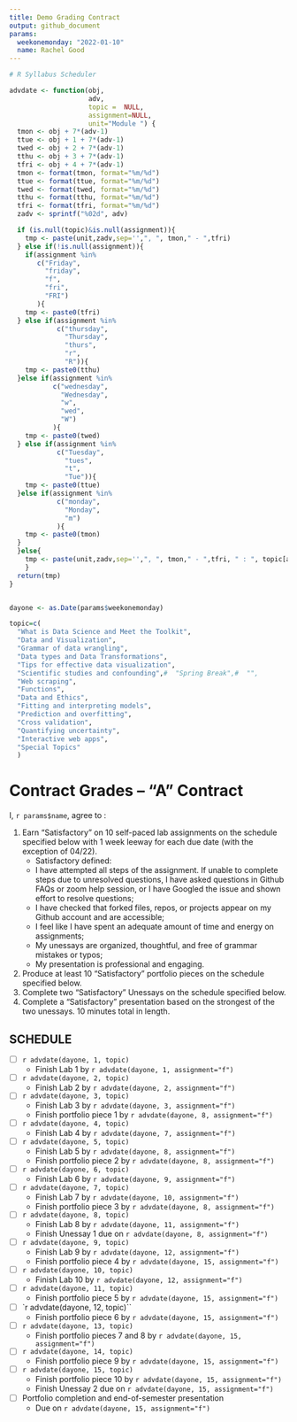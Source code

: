 ```yaml
---
title: Demo Grading Contract
output: github_document
params:
  weekonemonday: "2022-01-10"
  name: Rachel Good
---
```


```r

# R Syllabus Scheduler

advdate <- function(obj,
                    adv,
                    topic =  NULL,
                    assignment=NULL,
                    unit="Module ") {
  tmon <- obj + 7*(adv-1)
  ttue <- obj + 1 + 7*(adv-1)
  twed <- obj + 2 + 7*(adv-1)
  tthu <- obj + 3 + 7*(adv-1)
  tfri <- obj + 4 + 7*(adv-1)
  tmon <- format(tmon, format="%m/%d")
  ttue <- format(ttue, format="%m/%d")
  twed <- format(twed, format="%m/%d")
  tthu <- format(tthu, format="%m/%d")
  tfri <- format(tfri, format="%m/%d")
  zadv <- sprintf("%02d", adv)

  if (is.null(topic)&is.null(assignment)){
    tmp <- paste(unit,zadv,sep='',", ", tmon," - ",tfri)
  } else if(!is.null(assignment)){
    if(assignment %in%
       c("Friday",
         "friday",
         "f",
         "fri",
         "FRI")
       ){
    tmp <- paste0(tfri)
  } else if(assignment %in%
            c("thursday",
              "Thursday",
              "thurs",
              "r",
              "R")){
    tmp <- paste0(tthu)
  }else if(assignment %in%
           c("wednesday",
             "Wednesday",
             "w",
             "wed",
             "W")
           ){
    tmp <- paste0(twed)
  } else if(assignment %in%
            c("Tuesday",
              "tues",
              "t",
              "Tue")){
    tmp <- paste0(ttue)
  }else if(assignment %in%
            c("monday",
              "Monday",
              "m")
            ){
    tmp <- paste0(tmon)
  }
  }else{
    tmp <- paste(unit,zadv,sep='',", ", tmon," - ",tfri, " : ", topic[adv])
    }
  return(tmp)
}


dayone <- as.Date(params$weekonemonday)

topic=c(
  "What is Data Science and Meet the Toolkit", 
  "Data and Visualization",
  "Grammar of data wrangling",
  "Data types and Data Transformations",
  "Tips for effective data visualization",
  "Scientific studies and confounding",#  "Spring Break",#  "",
  "Web scraping", 
  "Functions", 
  "Data and Ethics",
  "Fitting and interpreting models",
  "Prediction and overfitting", 
  "Cross validation", 
  "Quantifying uncertainty",
  "Interactive web apps",
  "Special Topics" 
  )

```

<!-- This contract is adapted from Annie Somerville's contract https://github.com/anniehsom -->



# Contract Grades – “A” Contract

I, `r params$name`, agree to :

1) Earn “Satisfactory” on 10 self-paced lab assignments on the schedule specified below with 1 week leeway for each due date (with the exception of 04/22).
	-  Satisfactory defined:
  	-  I have attempted all steps of the assignment. If unable to complete steps due to unresolved questions, I have asked questions in Github FAQs or zoom help session, or I have Googled the issue and shown effort to resolve questions;
  	-  I have checked that forked files, repos, or projects appear on my Github account and are accessible;
  	-  I feel like I have spent an adequate amount of time and energy on assignments; 
<!-- (tentatively defining “adequate” based on Lab 1 and previous experience with R: I will spend at least 30 minutes on labs and at least 1 hour on portfolio pieces); -->
  	-  My unessays are organized, thoughtful, and free of grammar mistakes or typos;
  	-  My presentation is professional and engaging.
2) Produce at least 10 “Satisfactory” portfolio pieces on the schedule specified below.
3) Complete two “Satisfactory” Unessays on the schedule specified below.
4) Complete a “Satisfactory” presentation based on the strongest of the two unessays. 10 minutes total in length.



## SCHEDULE

- [ ] `r advdate(dayone, 1, topic)`
  - Finish Lab 1 by `r advdate(dayone, 1, assignment="f")`
- [ ] `r advdate(dayone, 2, topic)`
  - Finish Lab 2 by `r advdate(dayone, 2, assignment="f")`
- [ ]  `r advdate(dayone, 3, topic)`
  - Finish Lab 3  by `r advdate(dayone, 3, assignment="f")`
  - Finish portfolio piece 1 by `r advdate(dayone, 8, assignment="f")`
- [ ] `r advdate(dayone, 4, topic)`
  - Finish Lab 4  by `r advdate(dayone, 7, assignment="f")`
- [ ] `r advdate(dayone, 5, topic)`
  - Finish Lab 5  by `r advdate(dayone, 8, assignment="f")`
  - Finish portfolio piece 2 by `r advdate(dayone, 8, assignment="f")`
- [ ] `r advdate(dayone, 6, topic)`
  - Finish Lab 6 by `r advdate(dayone, 9, assignment="f")`
- [ ] `r advdate(dayone, 7, topic)`
  - Finish Lab 7 by `r advdate(dayone, 10, assignment="f")`
  - Finish portfolio piece 3 by `r advdate(dayone, 8, assignment="f")`
- [ ] `r advdate(dayone, 8, topic)`
  - Finish Lab 8 by `r advdate(dayone, 11, assignment="f")`
  - Finish Unessay 1 due on `r advdate(dayone, 8, assignment="f")`
- [ ] `r advdate(dayone, 9, topic)`
  - Finish Lab 9 by `r advdate(dayone, 12, assignment="f")`
  - Finish  portfolio piece 4 by `r advdate(dayone, 15, assignment="f")`
- [ ] `r advdate(dayone, 10, topic)`
  - Finish Lab 10 by `r advdate(dayone, 12, assignment="f")`
- [ ] `r advdate(dayone, 11, topic)`
  - Finish portfolio piece 5 by `r advdate(dayone, 15, assignment="f")`
- [ ] `r advdate(dayone, 12, topic)``
  - Finish portfolio piece 6 by `r advdate(dayone, 15, assignment="f")`
- [ ] `r advdate(dayone, 13, topic)`
  - Finish portfolio pieces 7 and 8 by `r advdate(dayone, 15, assignment="f")`
- [ ] `r advdate(dayone, 14, topic)`
  - Finish portfolio piece 9 by `r advdate(dayone, 15, assignment="f")`
- [ ] `r advdate(dayone, 15, topic)`
  - Finish portfolio piece 10 by `r advdate(dayone, 15, assignment="f")`
  - Finish Unessay 2 due on `r advdate(dayone, 15, assignment="f")`
- [ ] Portfolio completion and end-of-semester presentation
  - Due on `r advdate(dayone, 15, assignment="f")`

